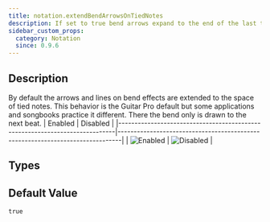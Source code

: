 ```yaml
---
title: notation.extendBendArrowsOnTiedNotes
description: If set to true bend arrows expand to the end of the last tied note of the string. Otherwise they end on the next beat.
sidebar_custom_props:
  category: Notation
  since: 0.9.6
---
```


<SinceBadge since="0.9.6" />


## Description
By default the arrows and lines on bend effects are extended to the space of tied notes. This behavior is the Guitar Pro default but some applications and songbooks practice it different.
There the bend only is drawn to the next beat.
| Enabled                                                                     | Disabled                                                                      |
|-----------------------------------------------------------------------------|-------------------------------------------------------------------------------|
| ![Enabled](/img/reference/property/extendbendarrowsontiednotes-enabled.png) | ![Disabled](/img/reference/property/extendbendarrowsontiednotes-disabled.png) |

<PropertyDescription showJson={true} />

## Types

<TypeTable>
    <TypeRow name={"boolean"} />
</TypeTable>

## Default Value

`true`
